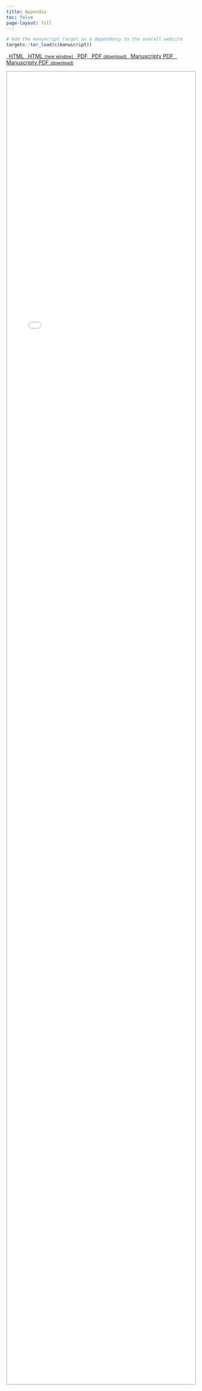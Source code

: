 ```yaml
---
title: Appendix
toc: false
page-layout: full
---
```


```r
# Add the manuscript target as a dependency to the overall website
targets::tar_load(c(manuscript))
```

```{=html}
<p class="text-center">
  <a class="btn btn-success btn-sm mb-1" href="/manuscript/output/appendix.html" target="appendix">
  <i class="fa-solid fa-file-lines"></i> &ensp;HTML
  </a> 
  
  <a class="btn btn-success btn-sm mb-1" href="/manuscript/output/appendix.html" target="_blank">
  <i class="fa-solid fa-arrow-up-right-from-square"></i>&ensp;HTML <small>(new window)</small>
  </a>

  <a class="btn btn-danger btn-sm mb-1" href="/manuscript/output/appendix.pdf" target="appendix">
  <i class="fa-solid fa-file-pdf"></i>&ensp;PDF
  </a> 
  
  <a class="btn btn-danger btn-sm mb-1" target="_blank" href="/manuscript/output/appendix.pdf">
  <i class="fa-solid fa-file-arrow-down"></i>&ensp;PDF <small>(download)</small>
  </a>
  
  <a class="btn btn-warning btn-sm mb-1" href="/manuscript/output/appendix+ms.pdf" target="appendix">
  <i class="fa-solid fa-file-pdf"></i>&ensp;Manuscripty PDF
  </a> 
  
  <a class="btn btn-warning btn-sm mb-1" target="_blank" href="/manuscript/output/appendix+ms.pdf">
  <i class="fa-solid fa-file-arrow-down"></i>&ensp;Manuscripty PDF <small>(download)</small>
  </a>
</p>

<iframe src="/manuscript/output/appendix.html" frameborder="0" style="overflow:hidden;height:90%;width:100%;border:2px solid #ccc;" height="90%" width="100%" name="appendix"></iframe>
```
